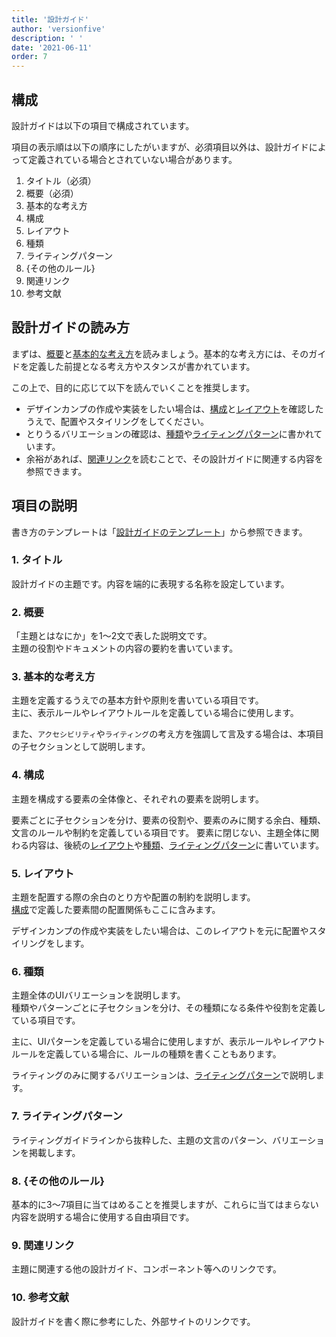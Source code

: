```yaml
---
title: '設計ガイド'
author: 'versionfive'
description: ' '
date: '2021-06-11'
order: 7
---
```


## 構成
設計ガイドは以下の項目で構成されています。

項目の表示順は以下の順序にしたがいますが、必須項目以外は、設計ガイドによって定義されている場合とされていない場合があります。

1. タイトル（必須）
2. 概要（必須）
3. 基本的な考え方
4. 構成
5. レイアウト
6. 種類
7. ライティングパターン
8. {その他のルール}
9. 関連リンク
10. 参考文献

## 設計ガイドの読み方

まずは、[概要](#h3-1)と[基本的な考え方](#h3-2)を読みましょう。基本的な考え方には、そのガイドを定義した前提となる考え方やスタンスが書かれています。

この上で、目的に応じて以下を読んでいくことを推奨します。

- デザインカンプの作成や実装をしたい場合は、[構成](#h3-3)と[レイアウト](#h3-4)を確認したうえで、配置やスタイリングをしてください。
- とりうるバリエーションの確認は、[種類](#h3-5)や[ライティングパターン](#h3-6)に書かれています。
- 余裕があれば、[関連リンク](#h3-8)を読むことで、その設計ガイドに関連する内容を参照できます。

## 項目の説明
書き方のテンプレートは「[設計ガイドのテンプレート](/employees/operational-guideline/page-template/design-guide-template/)」から参照できます。

### 1. タイトル
設計ガイドの主題です。内容を端的に表現する名称を設定しています。

### 2. 概要
「主題とはなにか」を1〜2文で表した説明文です。  
主題の役割やドキュメントの内容の要約を書いています。

### 3. 基本的な考え方
主題を定義するうえでの基本方針や原則を書いている項目です。  
主に、表示ルールやレイアウトルールを定義している場合に使用します。

また、`アクセシビリティ`や`ライティング`の考え方を強調して言及する場合は、本項目の子セクションとして説明します。

### 4. 構成
主題を構成する要素の全体像と、それぞれの要素を説明します。

要素ごとに子セクションを分け、要素の役割や、要素のみに関する余白、種類、文言のルールや制約を定義している項目です。
要素に閉じない、主題全体に関わる内容は、後続の[レイアウト](#h3-4)や[種類](#h3-5)、[ライティングパターン](#h3-6)に書いています。

### 5. レイアウト
主題を配置する際の余白のとり方や配置の制約を説明します。  
[構成](#h3-3)で定義した要素間の配置関係もここに含みます。

デザインカンプの作成や実装をしたい場合は、このレイアウトを元に配置やスタイリングをします。

### 6. 種類
主題全体のUIバリエーションを説明します。  
種類やパターンごとに子セクションを分け、その種類になる条件や役割を定義している項目です。

主に、UIパターンを定義している場合に使用しますが、表示ルールやレイアウトルールを定義している場合に、ルールの種類を書くこともあります。

ライティングのみに関するバリエーションは、[ライティングパターン](#h3-6)で説明します。

### 7. ライティングパターン
ライティングガイドラインから抜粋した、主題の文言のパターン、バリエーションを掲載します。

### 8. {その他のルール}
基本的に3〜7項目に当てはめることを推奨しますが、これらに当てはまらない内容を説明する場合に使用する自由項目です。

### 9. 関連リンク
主題に関連する他の設計ガイド、コンポーネント等へのリンクです。

### 10. 参考文献
設計ガイドを書く際に参考にした、外部サイトのリンクです。
